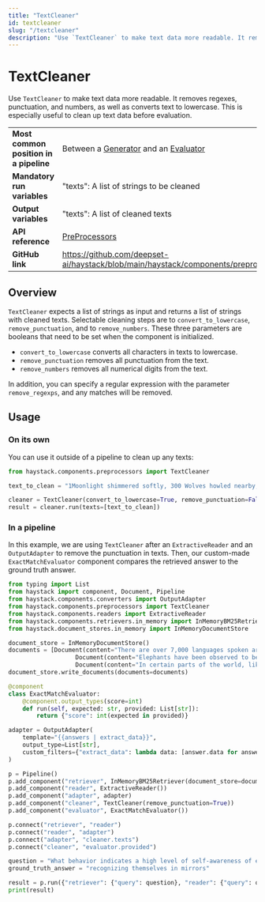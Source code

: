 ```yaml
---
title: "TextCleaner"
id: textcleaner
slug: "/textcleaner"
description: "Use `TextCleaner` to make text data more readable. It removes regexes, punctuation, and numbers, as well as converts text to lowercase. This is especially useful to clean up text data before evaluation."
---
```


# TextCleaner

Use `TextCleaner` to make text data more readable. It removes regexes, punctuation, and numbers, as well as converts text to lowercase. This is especially useful to clean up text data before evaluation.

|  |  |
| --- | --- |
| **Most common position in a pipeline** | Between a [Generator](../generators.mdx)  and an [Evaluator](../evaluators.mdx)                        |
| **Mandatory run variables**            | "texts": A list of strings to be cleaned                                                             |
| **Output variables**                   | "texts": A list of cleaned texts                                                                     |
| **API reference**                      | [PreProcessors](/reference/preprocessors-api)                                                               |
| **GitHub link**                        | https://github.com/deepset-ai/haystack/blob/main/haystack/components/preprocessors/text_cleaner.py |

## Overview

`TextCleaner` expects a list of strings as input and returns a list of strings with cleaned texts. Selectable cleaning steps are to `convert_to_lowercase`, `remove_punctuation`, and to `remove_numbers`. These three parameters are booleans that need to be set when the component is initialized.

- `convert_to_lowercase` converts all characters in texts to lowercase.
- `remove_punctuation` removes all punctuation from the text.
- `remove_numbers` removes all numerical digits from the text.

In addition, you can specify a regular expression with the parameter `remove_regexps`, and any matches will be removed.

## Usage

### On its own

You can use it outside of a pipeline to clean up any texts:

```python
from haystack.components.preprocessors import TextCleaner

text_to_clean = "1Moonlight shimmered softly, 300 Wolves howled nearby, Night enveloped everything."

cleaner = TextCleaner(convert_to_lowercase=True, remove_punctuation=False, remove_numbers=True)
result = cleaner.run(texts=[text_to_clean])
```

### In a pipeline

In this example, we are using `TextCleaner` after an `ExtractiveReader` and an `OutputAdapter` to remove the punctuation in texts. Then, our custom-made `ExactMatchEvaluator` component compares the retrieved answer to the ground truth answer.

```python
from typing import List
from haystack import component, Document, Pipeline
from haystack.components.converters import OutputAdapter
from haystack.components.preprocessors import TextCleaner
from haystack.components.readers import ExtractiveReader
from haystack.components.retrievers.in_memory import InMemoryBM25Retriever
from haystack.document_stores.in_memory import InMemoryDocumentStore

document_store = InMemoryDocumentStore()
documents = [Document(content="There are over 7,000 languages spoken around the world today."),
			       Document(content="Elephants have been observed to behave in a way that indicates a high level of self-awareness, such as recognizing themselves in mirrors."),
			       Document(content="In certain parts of the world, like the Maldives, Puerto Rico, and San Diego, you can witness the phenomenon of bioluminescent waves.")]
document_store.write_documents(documents=documents)

@component
class ExactMatchEvaluator:
	@component.output_types(score=int)
	def run(self, expected: str, provided: List[str]):
		return {"score": int(expected in provided)}

adapter = OutputAdapter(
    template="{{answers | extract_data}}",
    output_type=List[str],
    custom_filters={"extract_data": lambda data: [answer.data for answer in data if answer.data]}
)

p = Pipeline()
p.add_component("retriever", InMemoryBM25Retriever(document_store=document_store))
p.add_component("reader", ExtractiveReader())
p.add_component("adapter", adapter)
p.add_component("cleaner", TextCleaner(remove_punctuation=True))
p.add_component("evaluator", ExactMatchEvaluator())

p.connect("retriever", "reader")
p.connect("reader", "adapter")
p.connect("adapter", "cleaner.texts")
p.connect("cleaner", "evaluator.provided")

question = "What behavior indicates a high level of self-awareness of elephants?"
ground_truth_answer = "recognizing themselves in mirrors"

result = p.run({"retriever": {"query": question}, "reader": {"query": question}, "evaluator": {"expected": ground_truth_answer}})
print(result)
```
